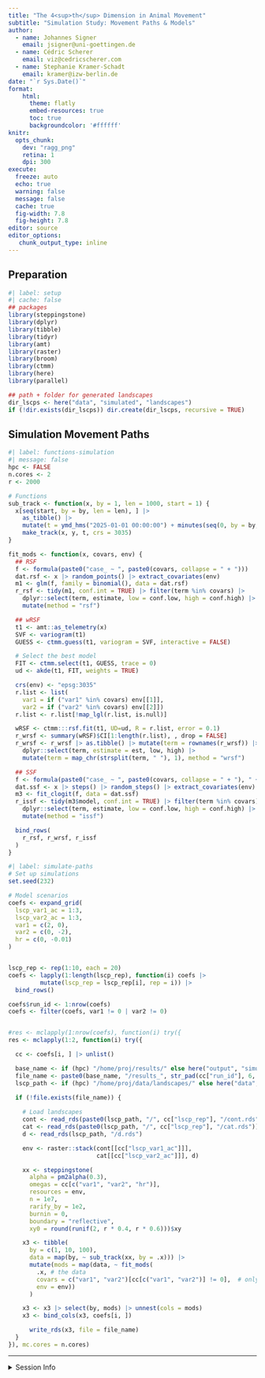 ```yaml
---
title: "The 4<sup>th</sup> Dimension in Animal Movement"
subtitle: "Simulation Study: Movement Paths & Models"
author:
  - name: Johannes Signer
    email: jsigner@uni-goettingen.de
  - name: Cédric Scherer
    email: viz@cedricscherer.com
  - name: Stephanie Kramer-Schadt
    email: kramer@izw-berlin.de
date: "`r Sys.Date()`"
format:
    html: 
      theme: flatly
      embed-resources: true
      toc: true
      backgroundcolor: '#ffffff'
knitr:
  opts_chunk:    
    dev: "ragg_png"
    retina: 1
    dpi: 300
execute:
  freeze: auto
  echo: true
  warning: false
  message: false
  cache: true
  fig-width: 7.8
  fig-height: 7.8
editor: source
editor_options:
   chunk_output_type: inline
---
```


## Preparation

```r
#| label: setup
#| cache: false
## packages
library(steppingstone)
library(dplyr)
library(tibble)
library(tidyr)
library(amt)
library(raster)
library(broom)
library(ctmm)
library(here)
library(parallel)

## path + folder for generated landscapes
dir_lscps <- here("data", "simulated", "landscapes")
if (!dir.exists(dir_lscps)) dir.create(dir_lscps, recursive = TRUE)
```


## Simulation Movement Paths

```r
#| label: functions-simulation
#| message: false
hpc <- FALSE
n.cores <- 2
r <- 2000

# Functions
sub_track <- function(x, by = 1, len = 1000, start = 1) {
  x[seq(start, by = by, len = len), ] |>
    as_tibble() |>
    mutate(t = ymd_hms("2025-01-01 00:00:00") + minutes(seq(0, by = by, len = len))) |>
    make_track(x, y, t, crs = 3035)
}

fit_mods <- function(x, covars, env) {
  ## RSF
  f <- formula(paste0("case_ ~ ", paste0(covars, collapse = " + ")))
  dat.rsf <- x |> random_points() |> extract_covariates(env)
  m1 <- glm(f, family = binomial(), data = dat.rsf)
  r_rsf <- tidy(m1, conf.int = TRUE) |> filter(term %in% covars) |>
    dplyr::select(term, estimate, low = conf.low, high = conf.high) |>
    mutate(method = "rsf")

  ## wRSF
  t1 <- amt::as_telemetry(x)
  SVF <- variogram(t1)
  GUESS <- ctmm.guess(t1, variogram = SVF, interactive = FALSE)

  # Select the best model
  FIT <- ctmm.select(t1, GUESS, trace = 0)
  ud <- akde(t1, FIT, weights = TRUE)

  crs(env) <- "epsg:3035"
  r.list <- list(
    var1 = if ("var1" %in% covars) env[[1]],
    var2 = if ("var2" %in% covars) env[[2]])
  r.list <- r.list[!map_lgl(r.list, is.null)]

  wRSF <- ctmm:::rsf.fit(t1, UD=ud, R = r.list, error = 0.1)
  r_wrsf <- summary(wRSF)$CI[1:length(r.list), , drop = FALSE]
  r_wrsf <- r_wrsf |> as.tibble() |> mutate(term = rownames(r_wrsf)) |>
    dplyr::select(term, estimate = est, low, high) |>
    mutate(term = map_chr(strsplit(term, " "), 1), method = "wrsf")

  ## SSF
  f <- formula(paste0("case_ ~ ", paste0(covars, collapse = " + "), " + strata(step_id_)"))
  dat.ssf <- x |> steps() |> random_steps() |> extract_covariates(env)
  m3 <- fit_clogit(f, data = dat.ssf)
  r_issf <- tidy(m3$model, conf.int = TRUE) |> filter(term %in% covars) |>
    dplyr::select(term, estimate, low = conf.low, high = conf.high) |>
    mutate(method = "issf")

  bind_rows(
    r_rsf, r_wrsf, r_issf
  )
}
```

```r
#| label: simulate-paths
# Set up simulations
set.seed(232)

# Model scenarios
coefs <- expand_grid(
  lscp_var1_ac = 1:3,
  lscp_var2_ac = 1:3,
  var1 = c(2, 0),
  var2 = c(0, -2),
  hr = c(0, -0.01)
)


lscp_rep <- rep(1:10, each = 20)
coefs <- lapply(1:length(lscp_rep), function(i) coefs |>
         mutate(lscp_rep = lscp_rep[i], rep = i)) |>
  bind_rows()

coefs$run_id <- 1:nrow(coefs)
coefs <- filter(coefs, var1 != 0 | var2 != 0)


#res <- mclapply(1:nrow(coefs), function(i) try({
res <- mclapply(1:2, function(i) try({

  cc <- coefs[i, ] |> unlist()

  base_name <- if (hpc) "/home/proj/results/" else here("output", "simulated")
  file_name <- paste0(base_name, "/results_", str_pad(cc["run_id"], 6, pad = "0"), ".rds")
  lscp_path <- if (hpc) "/home/proj/data/landscapes/" else here("data", "simulated", "lanfscapes")
  
  if (!file.exists(file_name)) {

    # Load landscapes
    cont <- read_rds(paste0(lscp_path, "/", cc["lscp_rep"], "/cont.rds"))
    cat <- read_rds(paste0(lscp_path, "/", cc["lscp_rep"], "/cat.rds"))
    d <- read_rds(lscp_path, "/d.rds")

    env <- raster::stack(cont[[cc["lscp_var1_ac"]]],
                         cat[[cc["lscp_var2_ac"]]], d)

    xx <- steppingstone(
      alpha = pm2alpha(0.3),
      omegas = cc[c("var1", "var2", "hr")],
      resources = env,
      n = 1e7,
      rarify_by = 1e2,
      burnin = 0,
      boundary = "reflective",
      xy0 = round(runif(2, r * 0.4, r * 0.6)))$xy

    x3 <- tibble(
      by = c(1, 10, 100),
      data = map(by, ~ sub_track(xx, by = .x))) |>
      mutate(mods = map(data, ~ fit_mods(
        .x, # the data
        covars = c("var1", "var2")[cc[c("var1", "var2")] != 0],  # only take covariates that are non-zero
        env = env))
      )

    x3 <- x3 |> select(by, mods) |> unnest(cols = mods)
    x3 <- bind_cols(x3, coefs[i, ])

      write_rds(x3, file = file_name)
  }
}), mc.cores = n.cores)
```

*** 
  
<details><summary>Session Info</summary>
  
```r
git2r::repository()
devtools::session_info()
```

</details>
